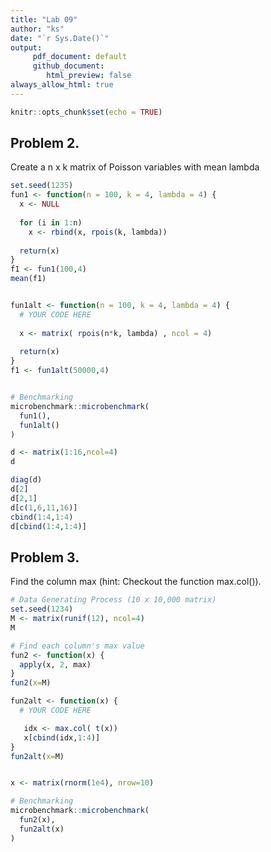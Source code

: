 ```yaml
---
title: "Lab 09"
author: "ks"
date: "`r Sys.Date()`"
output: 
     pdf_document: default
     github_document:
        html_preview: false
always_allow_html: true
---
```


```r
knitr::opts_chunk$set(echo = TRUE)
```

## Problem 2.

Create a n x k matrix of Poisson variables with mean lambda
```r
set.seed(1235)
fun1 <- function(n = 100, k = 4, lambda = 4) {
  x <- NULL
  
  for (i in 1:n)
    x <- rbind(x, rpois(k, lambda))
  
  return(x)
}
f1 <- fun1(100,4)
mean(f1)


fun1alt <- function(n = 100, k = 4, lambda = 4) {
  # YOUR CODE HERE
  
  x <- matrix( rpois(n*k, lambda) , ncol = 4)
  
  return(x)
}
f1 <- fun1alt(50000,4)


# Benchmarking
microbenchmark::microbenchmark(
  fun1(),
  fun1alt()
)


```


```r
d <- matrix(1:16,ncol=4)
d
```

```r
diag(d)
d[2]
d[2,1]
d[c(1,6,11,16)]
cbind(1:4,1:4)
d[cbind(1:4,1:4)]
```


## Problem 3.

Find the column max (hint: Checkout the function max.col()).

```r
# Data Generating Process (10 x 10,000 matrix)
set.seed(1234)
M <- matrix(runif(12), ncol=4)
M

# Find each column's max value
fun2 <- function(x) {
  apply(x, 2, max)
}
fun2(x=M)

fun2alt <- function(x) {
  # YOUR CODE HERE

   idx <- max.col( t(x))
   x[cbind(idx,1:4)]
}
fun2alt(x=M)


x <- matrix(rnorm(1e4), nrow=10)

# Benchmarking
microbenchmark::microbenchmark(
  fun2(x),
  fun2alt(x)
)
```

